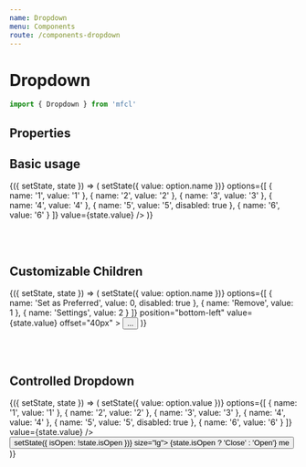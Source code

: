 ```yaml
---
name: Dropdown
menu: Components
route: /components-dropdown
---
```



# Dropdown

```javascript
import { Dropdown } from 'mfcl'
```

## Properties

<Props of={Dropdown} />

## Basic usage

<Playground>
  <Component initialState={{ value: '1' }}>
    {({ setState, state }) => (
      <Row>
        <Dropdown
          onChange={(option, e) => setState({ value: option.name })}
          options={[
            { name: '1', value: '1' },
            { name: '2', value: '2' },
            { name: '3', value: '3' },
            { name: '4', value: '4' },
            { name: '5', value: '5', disabled: true },
            { name: '6', value: '6' }
          ]}
          value={state.value}
        />
      </Row>
    )}
  </Component>
</Playground>

<br></br>

## Customizable Children

<Playground>
  <Component initialState={{ value: 0 }}>
    {({ setState, state }) => (
      <Row>
        <Dropdown
          onChange={(option, e) => setState({ value: option.name })}
          options={[
            { name: 'Set as Preferred', value: 0, disabled: true },
            { name: 'Remove', value: 1 },
            { name: 'Settings', value: 2 }
          ]}
          position="bottom-left"
          value={state.value}
          offset="40px"
        >
          <Button btnType="primary" size="lg">
            ...
          </Button>
        </Dropdown>
      </Row>
    )}
  </Component>
</Playground>

<br></br>

## Controlled Dropdown

<Playground>
  <Component initialState={{ value: 'ALL', isOpen: false }}>
    {({ setState, state }) => (
      <Row>
        <Dropdown
          open={state.isOpen}
          onChange={(option, e) => setState({ value: option.value })}
          options={[
            { name: '1', value: '1' },
            { name: '2', value: '2' },
            { name: '3', value: '3' },
            { name: '4', value: '4' },
            { name: '5', value: '5', disabled: true },
            { name: '6', value: '6' }
          ]}
          value={state.value}
        />
        <Button btnType="primary" onClick={() => setState({ isOpen: !state.isOpen })} size="lg">
          {state.isOpen ? 'Close' : 'Open'} me
        </Button>
      </Row>
    )}
  </Component>
</Playground>

<br></br>
<br></br>
<br></br>
<br></br>
<br></br>
<br></br>
